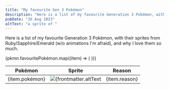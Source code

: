 ```yaml
---
title: "My favourite Gen 3 Pokémon"
description: "Here is a list of my favourite Generation 3 Pokémon, with their sprites from RSE/FRLG, and why I love them so much."
pubDate: "26 Aug 2023"
altText: "a sprite of "
---
```


Here is a list of my favourite Generation 3 Pokémon, with their sprites from Ruby/Sapphire/Emerald (w/o animations I'm afraid), and why I love them so much.

<table class="fave-pkmn">
	<thead>
		<tr>
			<th>Pokémon</th>
			<th>Sprite</th>
			<th>Reason</th>
		</tr>
	</thead>
	{pkmn.favouritePokémon.map((item) => (
	<tr>
		<td>{item.pokémon}</td>
		<td><img src={item.sprite} alt={frontmatter.altText + item.pokémon} width="" height="" /></td>
		<td>{item.reason}</td>
	</tr>
	))}
</table>